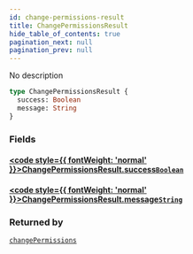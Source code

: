 ```yaml
---
id: change-permissions-result
title: ChangePermissionsResult
hide_table_of_contents: true
pagination_next: null
pagination_prev: null
---
```








No description

```graphql
type ChangePermissionsResult {
  success: Boolean
  message: String
}
```


### Fields

#### [<code style={{ fontWeight: 'normal' }}>ChangePermissionsResult.<b>success</b></code>](#)<Bullet />[`Boolean`](/docs/schemas/arkitekt/scalars/boolean) <Badge class="secondary" text="scalar"/>
> 
> 

#### [<code style={{ fontWeight: 'normal' }}>ChangePermissionsResult.<b>message</b></code>](#)<Bullet />[`String`](/docs/schemas/arkitekt/scalars/string) <Badge class="secondary" text="scalar"/>
> 
> 



### Returned by

[`changePermissions`](/docs/schemas/arkitekt/mutations/change-permissions)  <Badge class="secondary" text="mutation"/>



